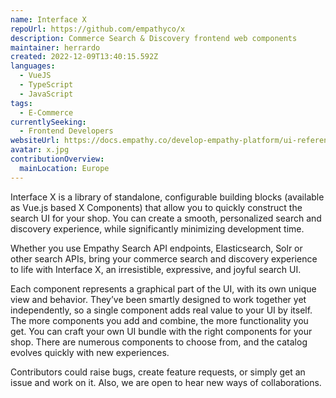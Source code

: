 ---
name: Interface X
repoUrl: https://github.com/empathyco/x
description: Commerce Search & Discovery frontend web components
maintainer: herrardo
created: 2022-12-09T13:40:15.592Z
languages:
  - VueJS
  - TypeScript
  - JavaScript
tags:
  - E-Commerce
currentlySeeking:
  - Frontend Developers
websiteUrl: https://docs.empathy.co/develop-empathy-platform/ui-reference/
avatar: x.jpg
contributionOverview:
  mainLocation: Europe
---

<Overview>

Interface X is a library of standalone, configurable building blocks (available as Vue.js based X Components) that allow you to quickly construct the search UI for your shop. You can create a smooth, personalized search and discovery experience, while significantly minimizing development time.

Whether you use Empathy Search API endpoints, Elasticsearch, Solr or other search APIs, bring your commerce search and discovery experience to life with Interface X, an irresistible, expressive, and joyful search UI.


Each component represents a graphical part of the UI, with its own unique view and behavior. They’ve been smartly designed to work together yet independently, so a single component adds real value to your UI by itself. The more components you add and combine, the more functionality you get. You can craft your own UI bundle with the right components for your shop. There are numerous components to choose from, and the catalog evolves quickly with new experiences.

</Overview>

<Contributing>

Contributors could raise bugs,  create feature requests, or simply get an issue and work on it. Also, we are open to hear new ways of collaborations.

</Contributing>
